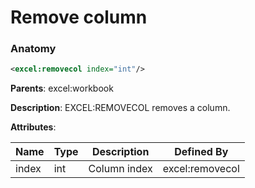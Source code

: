 # Remove column

### Anatomy

```xml
<excel:removecol index="int"/>
```

**Parents**: excel:workbook

 **Description**:
 EXCEL:REMOVECOL removes a column.

**Attributes**:

| Name | Type | Description | Defined By |
| ---- | ---- | ----------- | ---------- |
| index | int | Column index | excel:removecol |


